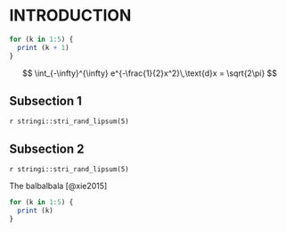 # INTRODUCTION


```r
for (k in 1:5) {
  print (k + 1)
}
```


$$
 \int_{-\infty}^{\infty} e^{-\frac{1}{2}x^2}\,\text{d}x = \sqrt{2\pi}
$$

## Subsection 1
`r stringi::stri_rand_lipsum(5)`

## Subsection 2
`r stringi::stri_rand_lipsum(5)`



The balbalbala [@xie2015]

```r
for (k in 1:5) {
  print (k)
}
```


